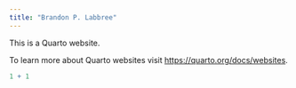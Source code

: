 ```yaml
---
title: "Brandon P. Labbree"
---
```


This is a Quarto website.

To learn more about Quarto websites visit <https://quarto.org/docs/websites>.

```r
1 + 1
```
